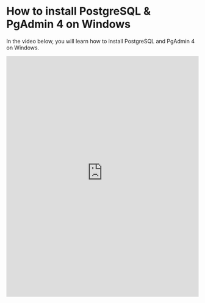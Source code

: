 # How to install PostgreSQL & PgAdmin 4 on Windows

In the video below, you will learn how to install PostgreSQL and PgAdmin 4 on Windows.

<iframe
  width="100%"
  height="630"
  src="https://www.youtube-nocookie.com/embed/ZKWZvafvqwM"
  title="YouTube video player"
  frameborder="0"
  allow="accelerometer; autoplay; clipboard-write; encrypted-media; gyroscope; picture-in-picture"
  allowfullscreen
></iframe>
